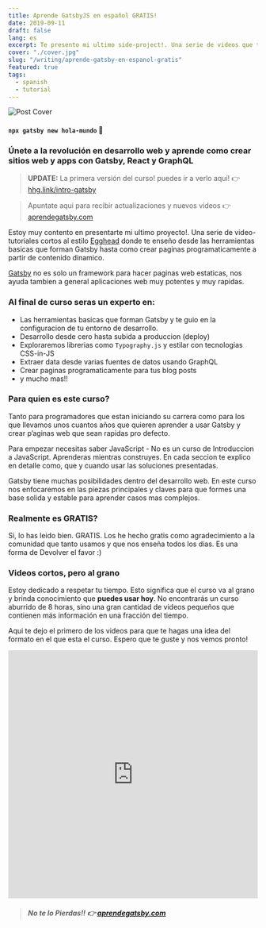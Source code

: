 ```yaml
---
title: Aprende GatsbyJS en español GRATIS!
date: 2019-09-11
draft: false
lang: es
excerpt: Te presento mi ultimo side-project!. Una serie de videos que te enseñaran como crear un sitio web con GatsbyJS desde cero!
cover: "./cover.jpg"
slug: "/writing/aprende-gatsby-en-espanol-gratis"
featured: true
tags:
  - spanish
  - tutorial
---
```


![Post Cover](./cover.jpg)

#### `npx gatsby new hola-mundo` 👋

### Únete a la revolución en desarrollo web y aprende como crear sitios web y apps con Gatsby, React y GraphQL

> **UPDATE:** La primera versión del curso! puedes ir a verlo aquí! 👉 [hhg.link/intro-gatsby](https://hhg.link/intro-gatsby)

> Apuntate aqui para recibir actualizaciones y nuevos videos 👉 [aprendegatsby.com](https://aprendegatsby.com)

Estoy muy contento en presentarte mi ultimo proyecto!. Una serie de video-tutoriales cortos al estilo [Egghead](https://egghead.io) donde te enseño desde las herramientas basicas que forman Gatsby hasta como crear paginas programaticamente a partir de contenido dinamico.

[Gatsby](https://gatsbyjs.org) no es solo un framework para hacer paginas web estaticas, nos ayuda tambien a general aplicaciones web muy potentes y muy rapidas.

### Al final de curso seras un experto en:

- Las herramientas basicas que forman Gatsby y te guio en la configuracion de tu entorno de desarrollo.
- Desarrollo desde cero hasta subida a produccion (deploy)
- Exploraremos librerias como `Typography.js` y estilar con tecnologias CSS-in-JS
- Extraer data desde varias fuentes de datos usando GraphQL
- Crear paginas programaticamente para tus blog posts
- y mucho mas!!

### Para quien es este curso?

Tanto para programadores que estan iniciando su carrera como para los que llevamos unos cuantos años que quieren aprender a usar Gatsby y crear p’aginas web que sean rapidas pro defecto.

Para empezar necesitas saber JavaScript - No es un curso de Introduccion a JavaScript. Aprenderas mientras construyes. En cada seccion te explico en detalle como, que y cuando usar las soluciones presentadas.

Gatsby tiene muchas posibilidades dentro del desarrollo web. En este curso nos enfocaremos en las piezas principales y claves para que formes una base solida y estable para aprender casos mas complejos.

### Realmente es GRATIS?

Si, lo has leido bien. GRATIS. Los he hecho gratis como agradecimiento a la comunidad que tanto usamos y que nos enseña todos los dias. Es una forma de Devolver el favor :)

### Videos cortos, pero al grano

Estoy dedicado a respetar tu tiempo. Esto significa que el curso va al grano y brinda conocimiento que **puedes usar hoy**. No encontrarás un curso aburrido de 8 horas, sino una gran cantidad de videos pequeños que contienen más información en una fracción del tiempo.

Aqui te dejo el primero de los videos para que te hagas una idea del formato en el que esta el curso. Espero que te guste y nos vemos pronto!

<iframe
  width="100%"
  height="500"
  src="https://www.youtube.com/embed/81jNpzPuQ7g"
  frameBorder={0}
  allow="accelerometer; autoplay; encrypted-media; gyroscope; picture-in-picture"
  allowFullScreen
></iframe>

> ##### No te lo Pierdas!! 👉 [aprendegatsby.com](https://aprendegatsby.com)
